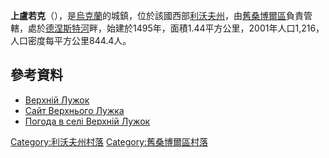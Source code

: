 {{coord|49|21|42|N|23|1|5|E|scale:30000|display=title}}

'''上盧若克'''（{{lang-uk|Верхній Лужок}}），是[[烏克蘭|烏克蘭]]的城鎮，位於該國西部[[利沃夫州|利沃夫州]]，由[[舊桑博爾區|舊桑博爾區]]負責管轄，處於[[德涅斯特河|德涅斯特河]]畔，始建於1495年，面積1.44平方公里，2001年人口1,216，人口密度每平方公里844.4人。

==參考資料==
*[http://gska2.rada.gov.ua/pls/z7502/A005?rdat1=09.04.2009&rf7571=21146 Верхній Лужок]{{dead link|date=2017年11月 |bot=InternetArchiveBot |fix-attempted=yes }}
* [http://vluzhok.at.ua/ Сайт Верхнього Лужка]{{Wayback|url=http://vluzhok.at.ua/ |date=20080320083443 }}
* [http://weather.in.ua/ua/l'vovskaja/3232 Погода в селі Верхній Лужок]{{Wayback|url=http://weather.in.ua/ua/l'vovskaja/3232 |date=20200929054245 }}

[[Category:利沃夫州村落|Category:利沃夫州村落]]
[[Category:舊桑博爾區村落|Category:舊桑博爾區村落]]


{{Lviv-geo-stub}}